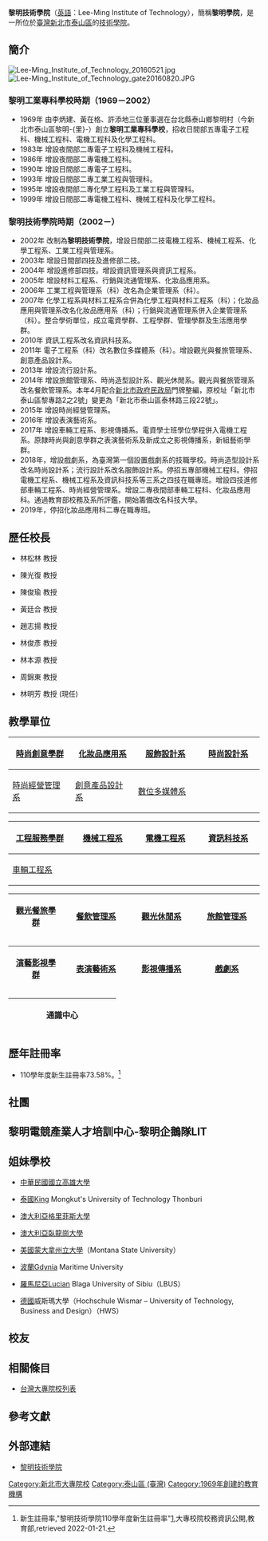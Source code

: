 {{Infobox University
| Name = 黎明技術學院
| EnglishName = Lee-Ming Institute of Technology
| SealImage = [[File:黎明技術學院校徽.JPG|200px]]
| SealInfo = 黎明技術學院校徽
| image = Lee-Ming Institute of Technology gate20160820.JPG
| image_caption = 黎明技術學院校門
| Motto = 誠樸精勤
| Established = 1969年創校-{黎明工專}-<br>2002年改為黎明技術學院
| Type = 私立，黎明技術學院
| President = 林明芳
| Location = {{ROCTW}}[[新北市|新北市]][[泰山區_(台灣)|泰山區]]泰林路三段22號|
| Campus = 市郊
| AreaTotal = 7.11公頃
| Department = 
| Faculty = 
| Staff = 
| Professor = 
| Associate Professor = 
| Assistant Professor = 
| Lecturer = 
| Student = {{fact|5353|time=2021-09-01}}人（2021年）
| Undergraduate = 
| Postgraduate = 
| telephone = 02-2909-7811
| fax = 
| Website = {{url|https://www.lit.edu.tw/}}
| Celebration = 
}}
'''黎明技術學院'''（[[英語|英語]]：Lee-Ming Institute of Technology），簡稱'''黎明學院'''，是一所位於[[臺灣|臺灣]][[新北市|新北市]][[泰山區_(台灣)|泰山區]]的[[技術學院|技術學院]]。

== 簡介 ==
[[File:Lee-Ming_Institute_of_Technology_20160521.jpg|thumb]]
[[File:Lee-Ming_Institute_of_Technology_gate20160820.JPG|thumb]]
===黎明工業專科學校時期（1969－2002）===
*1969年 由李炳建、黃在格、許添地三位董事選在台北縣泰山鄉黎明村（今新北市泰山區黎明-{里}-）創立'''黎明工業專科學校'''，招收日間部五專電子工程科、機械工程科、電機工程科及化學工程科。
*1983年 增設夜間部二專電子工程科及機械工程科。
*1986年 增設夜間部二專電機工程科。
*1990年 增設日間部二專電子工程科。
*1993年 增設日間部二專工業工程與管理科。
*1995年 增設夜間部二專化學工程科及工業工程與管理科。
*1999年 增設日間部二專電機工程科、機械工程科及化學工程科。
===黎明技術學院時期（2002－）===
*2002年 改制為'''黎明技術學院'''，增設日間部二技電機工程系、機械工程系、化學工程系、工業工程與管理系。
*2003年 增設日間部四技及進修部二技。
*2004年 增設進修部四技。增設資訊管理系與資訊工程系。
*2005年 增設材料工程系、行銷與流通管理系、化妝品應用系。
*2006年 工業工程與管理系（科）改名為企業管理系（科）。
*2007年 化學工程系與材料工程系合併為化學工程與材料工程系（科）；化妝品應用與管理系改名化妝品應用系（科）；行銷與流通管理系併入企業管理系（科）。整合學術單位，成立電資學群、工程學群、管理學群及生活應用學群。
*2010年 資訊工程系改名資訊科技系。
*2011年 電子工程系（科）改名數位多媒體系（科）。增設觀光與餐旅管理系、創意產品設計系。
*2013年 增設流行設計系。
*2014年 增設旅館管理系、時尚造型設計系、觀光休閒系。觀光與餐旅管理系改名餐飲管理系。本年4月配合[[新北市政府民政局|新北市政府民政局]]門牌整編，原校址「新北市泰山區黎專路2之2號」變更為「新北市泰山區泰林路三段22號」。
*2015年 增設時尚經營管理系。
*2016年 增設表演藝術系。
*2017年 增設車輛工程系、影視傳播系。電資學士班學位學程併入電機工程系。原隸時尚與創意學群之表演藝術系及新成立之影視傳播系，新組藝術學群。
*2018年，增設戲劇系，為臺灣第一個設置戲劇系的技職學校。時尚造型設計系改名時尚設計系；流行設計系改名服飾設計系。停招五專部機械工程科。停招電機工程系、機械工程系及資訊科技系等三系之四技在職專班。增設四技進修部車輛工程系、時尚經營管理系。增設二專夜間部車輛工程科、化妝品應用科。通過教育部校務及系所評鑑，開始籌備改名科技大學。
*2019年，停招化妝品應用科二專在職專班。

== 歷任校長 ==

* 林松林 教授

* 陳光復 教授

* 陳俊瑜 教授

* 黃廷合 教授

* 趙志揚 教授

* 林俊彥 教授

* 林本源 教授

* 周錦東 教授

* 林明芳 教授 (現任)

== 教學單位 ==
{| class="wikitable"
|- 
! width="200" rowspan=2| <span style="font-size:12pt;"> '''[https://cfc.lit.edu.tw/ 時尚創意學群]'''
|width="250"|[https://dac.lit.edu.tw/bin/home.php 化妝品應用系] 
|width="250"|[https://dfd.lit.edu.tw/bin/home.php 服飾設計系]
|width="250"|[https://dfsd.lit.edu.tw/bin/home.php 時尚設計系] 
|- 
|width="250"|[https://fbm.lit.edu.tw/ 時尚經營管理系]
|width="250"|[https://ipd.lit.edu.tw/bin/home.php 創意產品設計系] 
|width="250"|[https://mms.lit.edu.tw/bin/home.php 數位多媒體系] 
|} 

{| class="wikitable"
|-
! width="200" rowspan=2| <span style="font-size:12pt;"> '''[https://ces.lit.edu.tw/ 工程服務學群]'''
|width="250"|[https://me.lit.edu.tw/ 機械工程系] 
|width="250"|[https://ee.lit.edu.tw/bin/home.php 電機工程系] 
|width="250"|[http://it.lit.edu.tw/ 資訊科技系] 
|- 
|width="250"|[https://sites.google.com/mail.lit.edu.tw/108-1/%E9%A6%96%E9%A0%81 車輛工程系]
|width="250"|
|width="250"|
|}

{| class="wikitable"
|-
! width="200" rowspan=1| <span style="font-size:12pt;"> '''[https://ctf.lit.edu.tw/ 觀光餐旅學群]'''
|width="250"|[https://fandb.lit.edu.tw/bin/home.php 餐飲管理系] 
|width="250"|[https://tourism.lit.edu.tw/bin/home.php 觀光休閒系] 
|width="250"|[https://hm.lit.edu.tw/bin/home.php 旅館管理系] 
|}

{| class="wikitable"
|-
! width="200" rowspan=1| <span style="font-size:12pt;"> '''[https://caf.lit.edu.tw/ 演藝影視學群]'''
|width="250"|[https://pa.lit.edu.tw/bin/home.php 表演藝術系] 
|width="250"|[https://palit-2.wixsite.com/filmtv-lit-edu 影視傳播系]
|width="250"|[https://dt.lit.edu.tw/bin/home.php 戲劇系] 
|}

{| class="wikitable"
|-
! width="200" rowspan=1| <span style="font-size:12pt;"> '''通識中心'''
|}

==歷年註冊率==
*110學年度新生註冊率73.58%。<ref>新生註冊率,"黎明技術學院110學年度新生註冊率"[https://udb.moe.edu.tw/Index],大專校院校務資訊公開,教育部,retrieved 2022-01-21.</ref>

== 社團 ==

== 黎明電競產業人才培訓中心-黎明企鵝隊LIT ==

== 姐妹學校 ==
{{fact|time=2020-06-17}}
*{{flagicon|Republic of China}}[[中華民國|中華民國]][[國立高雄大學|國立高雄大學]]
*{{flagicon|Thailand}}[[泰國|泰國]]King Mongkut's University of Technology Thonburi
*{{flagicon|Australia}}[[澳大利亞|澳大利亞]][[格里菲斯大學|格里菲斯大學]]
*{{flagicon|Australia}}[[澳大利亞|澳大利亞]][[臥龍崗大學|臥龍崗大學]]
*{{flagicon|USA}}[[美國|美國]][[蒙大拿州立大學|蒙大拿州立大學]]（Montana State University）
*{{flagicon|Poland}}[[波蘭|波蘭]]Gdynia Maritime University
*{{flagicon|Romania}}[[羅馬尼亞|羅馬尼亞]]Lucian Blaga University of Sibiu（LBUS）
*{{flagicon|Germany}}[[德國|德國]]威斯瑪大學（Hochschule Wismar – University of Technology, Business and Design）（HWS）

== 校友 ==
{{main|Category:黎明技術學院校友}}

== 相關條目 ==
*[[台灣大專院校列表|台灣大專院校列表]]

== 參考文獻 ==
{{reflist}}

== 外部連結 ==
*[https://www.lit.edu.tw/ 黎明技術學院]{{Wayback|url=https://www.lit.edu.tw/ |date=20200413010316 }}
{{新北市大專院校}}
{{臺灣技術學院}}
{{北區技職校院區域教學資源中心}}
{{臺灣私立大專院校}}

[[Category:新北市大專院校|Category:新北市大專院校]]
[[Category:泰山區_(臺灣)|Category:泰山區 (臺灣)]]
[[Category:1969年創建的教育機構|Category:1969年創建的教育機構]]